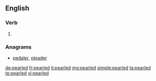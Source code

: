 ==English==

===Verb===
{{head|en}}

# {{en-past of|pearl}}

===Anagrams===
* [[pedaler#English|pedaler]], [[pleader#English|pleader]]

[[de:pearled]]
[[fr:pearled]]
[[it:pearled]]
[[mg:pearled]]
[[simple:pearled]]
[[ta:pearled]]
[[te:pearled]]
[[vi:pearled]]